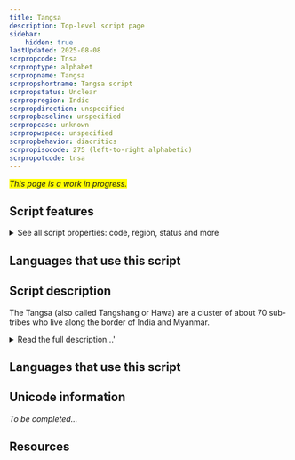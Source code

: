 ```yaml
---
title: Tangsa
description: Top-level script page
sidebar:
    hidden: true
lastUpdated: 2025-08-08
scrpropcode: Tnsa
scrproptype: alphabet
scrpropname: Tangsa
scrpropshortname: Tangsa script
scrpropstatus: Unclear
scrpropregion: Indic
scrpropdirection: unspecified
scrpropbaseline: unspecified
scrpropcase: unknown
scrpropwspace: unspecified
scrpropbehavior: diacritics
scrpropisocode: 275 (left-to-right alphabetic)
scrpropotcode: tnsa
---
```


<span style='background-color:yellow'>_This page is a work in progress._</span>


## Script features

<details>
<summary> See all script properties: code, region, status and more</summary>
<ScriptInfo />
</details>

## Languages that use this script

<WsList script='Tnsa' wsMax='5' />

## Script description

The Tangsa (also called Tangshang or Hawa) are a cluster of about 70 sub-tribes who live along the border of India and Myanmar.

<details>
<summary>Read the full description...'</summary>There are just under 100,000 people classed in this people group, approximately ¾ of whom are in Myanmar and ¼ are in India. It is believed that they migrated from the Indo-Tibetan plateau (what is now Mongolia) in the 12th or 13th century. They speak a number of linguistic varieties which are grouped together under the name Tase Naga and given the ISO code "nst". Although these are currently officially classed as one language, in practice many of them function as separate languages, with the level of mutual intelligibility in some cases as low as 35%. There is also a ‘song language’, which seems to be more or less the same across the sub-tribes. The question of whether a single language classification is appropriate for the Tangsa peoples is discussed further by Dr. Stephen Morey in _Can a ‘Common Language’ work for the Tangsa?_.

The traditional Tangsa belief is that the creator, Lord Rangfraa, gave their ancestors a writing system on deerskin, but they ate it and the script was lost. This is seen as a great loss, and the Tangsa are largely very interested in orthography and literacy development. In recent years, a number of orthographies have been proposed for the Tangsa languages, predominantly based on the Latin script.

In addition, Lakhum Mossang developed a script in 1990, which is genetically unrelated to any existing scripts. This script contains 73 characters, three of which are combining marks, and a set of digits from 0-9. The Mossang variety of the Tangsa language is tonal, and this is reflected in the script by each vowel having four different characters assigned to it, one for each tone. This means that tone is always marked in the writing. It also means that an unusually large proportion of characters in the script (43 of the 73) represent vowels.

(Note that this script is unrelated to the [Khimhun](/scrlang/script-tnsa) script, which is used for writing the same language(s).)

_This script is not currently recognized by [ISO 15924](http://www.unicode.org/iso15924/), but is included in ScriptSource for research purposes. If you have any information on this script, please add the information to the site. Your contributions can be a great help in refining and expanding the ISO 15924 standard._
</details>

## Languages that use this script

<WsList script='Tnsa' wsMax='5' />

## Unicode information

_To be completed..._

## Resources

<ScriptResources detailSummary='seemore' />

